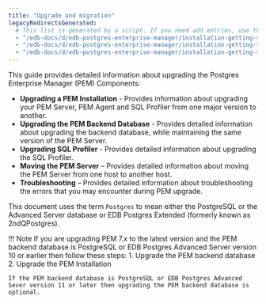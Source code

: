 ```yaml
---
title: "Upgrade and migration"
legacyRedirectsGenerated:
  # This list is generated by a script. If you need add entries, use the `legacyRedirects` key.
  - "/edb-docs/d/edb-postgres-enterprise-manager/installation-getting-started/upgrade-migration-guide/8.0/genindex.html"
  - "/edb-docs/d/edb-postgres-enterprise-manager/installation-getting-started/upgrade-migration-guide/8.0/conclusion.html"
  - "/edb-docs/d/edb-postgres-enterprise-manager/installation-getting-started/upgrade-migration-guide/8.0/index.html"
---
```


This guide provides detailed information about upgrading the Postgres Enterprise Manager (PEM) Components:

-   **Upgrading a PEM Installation** -  Provides information about upgrading your PEM Server, PEM Agent and SQL Profiler from one major version to another.
-   **Upgrading the PEM Backend Database** - Provides detailed information about upgrading the backend database, while maintaining the same version of the PEM Server.
-   **Upgrading SQL Profiler** - Provides detailed information about upgrading the SQL Profiler.
-   **Moving the PEM Server** – Provides detailed information about moving the PEM Server from one host to another host.
-   **Troubleshooting** – Provides detailed information about troubleshooting the errors that you may encounter during PEM upgrade.

This document uses the term `Postgres` to mean either the PostgreSQL or the Advanced Server database or EDB Postgres Extended (formerly known as 2ndQPostgres).

!!! Note
    If you are upgrading PEM 7.x to the latest version and the PEM backend database is PostgreSQL or EDB Postgres Advanced Server version 10 or earlier then follow these steps:
    1.  Upgrade the PEM backend database
    2.  Upgrade the PEM Installation

    If the PEM backend database is PostgreSQL or EDB Postgres Advanced Sever version 11 or later then upgrading the PEM backend database is optional.